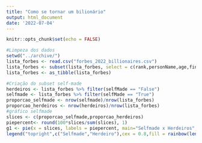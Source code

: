 ---
title: "Como se tornar um bilionário"
output: html_document
date: '2022-07-04'
---

```{r setup, include=FALSE}
knitr::opts_chunk$set(echo = FALSE)
```

```{r}
#Limpeza dos dados
setwd("../archive/")
lista_forbes <- read.csv("forbes_2022_billionaires.csv")
lista_forbes <- subset(lista_forbes, select = c(rank,personName,age,finalWorth,category,country,selfMade,gender))
lista_forbes <- as_tibble(lista_forbes) 
```

```{r}
#Criação do subset self-made
herdeiros <- lista_forbes %>% filter(selfMade == "False")
selfmade <- lista_forbes %>% filter(selfMade == "True")
proporcao_selfmade <- nrow(selfmade)/nrow(lista_forbes)
proporcao_herdeiros <- nrow(herdeiros)/nrow(lista_forbes)
#gráfico selfmade
slices <- c(proporcao_selfmade,proporcao_herdeiros)
piepercent<- round(100*slices/sum(slices), 1)
g1 <- pie(x = slices, labels = piepercent, main="Selfmade x Herdeiros",col = rainbow(length(slices)))
legend("topright",c("Selfmade","Herdeiro"),cex = 0.8,fill = rainbow(length(slices)))
```
```{r}

```


